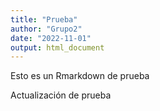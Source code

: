 ```yaml
---
title: "Prueba"
author: "Grupo2"
date: "2022-11-01"
output: html_document
---
```


Esto es un Rmarkdown de prueba 

Actualización de prueba
